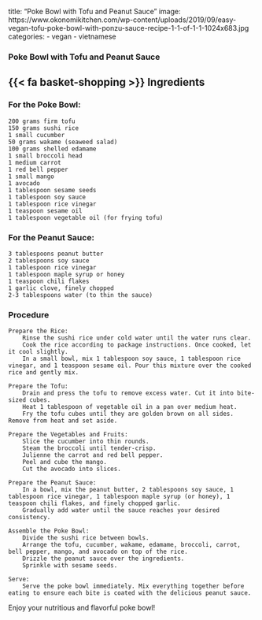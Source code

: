 title: "Poke Bowl with Tofu and Peanut Sauce"
image: https://www.okonomikitchen.com/wp-content/uploads/2019/09/easy-vegan-tofu-poke-bowl-with-ponzu-sauce-recipe-1-1-of-1-1-1024x683.jpg
categories:
  - vegan
  - vietnamese

### Poke Bowl with Tofu and Peanut Sauce

## {{< fa basket-shopping >}} Ingredients

### For the Poke Bowl:

    200 grams firm tofu
    150 grams sushi rice
    1 small cucumber
    50 grams wakame (seaweed salad)
    100 grams shelled edamame
    1 small broccoli head
    1 medium carrot
    1 red bell pepper
    1 small mango
    1 avocado
    1 tablespoon sesame seeds
    1 tablespoon soy sauce
    1 tablespoon rice vinegar
    1 teaspoon sesame oil
    1 tablespoon vegetable oil (for frying tofu)

### For the Peanut Sauce:

    3 tablespoons peanut butter
    2 tablespoons soy sauce
    1 tablespoon rice vinegar
    1 tablespoon maple syrup or honey
    1 teaspoon chili flakes
    1 garlic clove, finely chopped
    2-3 tablespoons water (to thin the sauce)

### Procedure

    Prepare the Rice:
        Rinse the sushi rice under cold water until the water runs clear.
        Cook the rice according to package instructions. Once cooked, let it cool slightly.
        In a small bowl, mix 1 tablespoon soy sauce, 1 tablespoon rice vinegar, and 1 teaspoon sesame oil. Pour this mixture over the cooked rice and gently mix.

    Prepare the Tofu:
        Drain and press the tofu to remove excess water. Cut it into bite-sized cubes.
        Heat 1 tablespoon of vegetable oil in a pan over medium heat.
        Fry the tofu cubes until they are golden brown on all sides. Remove from heat and set aside.

    Prepare the Vegetables and Fruits:
        Slice the cucumber into thin rounds.
        Steam the broccoli until tender-crisp.
        Julienne the carrot and red bell pepper.
        Peel and cube the mango.
        Cut the avocado into slices.

    Prepare the Peanut Sauce:
        In a bowl, mix the peanut butter, 2 tablespoons soy sauce, 1 tablespoon rice vinegar, 1 tablespoon maple syrup (or honey), 1 teaspoon chili flakes, and finely chopped garlic.
        Gradually add water until the sauce reaches your desired consistency.

    Assemble the Poke Bowl:
        Divide the sushi rice between bowls.
        Arrange the tofu, cucumber, wakame, edamame, broccoli, carrot, bell pepper, mango, and avocado on top of the rice.
        Drizzle the peanut sauce over the ingredients.
        Sprinkle with sesame seeds.

    Serve:
        Serve the poke bowl immediately. Mix everything together before eating to ensure each bite is coated with the delicious peanut sauce.

Enjoy your nutritious and flavorful poke bowl!
